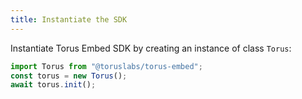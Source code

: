 ```yaml
---
title: Instantiate the SDK
---
```


Instantiate Torus Embed SDK by creating an instance of class `Torus`:

```js
import Torus from "@toruslabs/torus-embed";
const torus = new Torus();
await torus.init();
```
